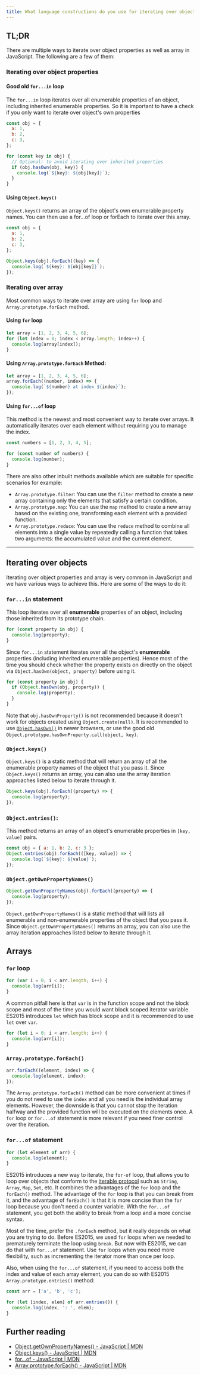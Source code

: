 ```yaml
---
title: What language constructions do you use for iterating over object properties and array items?
---
```


## TL;DR

There are multiple ways to iterate over object properties as well as array in JavaScript. The following are a few of them:

### Iterating over object properties

#### Good old `for...in` loop

The `for...in` loop iterates over all enumerable properties of an object, including inherited enumerable properties. So it is important to have a check if you only want to iterate over object's own properties

```js
const obj = {
  a: 1,
  b: 2,
  c: 3,
};

for (const key in obj) {
  // Optional: to avoid iterating over inherited properties
  if (obj.hasOwn(obj, key)) {
    console.log(`${key}: ${obj[key]}`);
  }
}
```

#### Using `Object.keys()`

`Object.keys()` returns an array of the object's own enumerable property names. You can then use a for...of loop or forEach to iterate over this array.

```js
const obj = {
  a: 1,
  b: 2,
  c: 3,
};

Object.keys(obj).forEach((key) => {
  console.log(`${key}: ${obj[key]}`);
});
```

### Iterating over array

Most common ways to iterate over array are using `for` loop and `Array.prototype.forEach` method.

#### Using `for` loop

```js
let array = [1, 2, 3, 4, 5, 6];
for (let index = 0; index < array.length; index++) {
  console.log(array[index]);
}
```

#### Using `Array.prototype.forEach` Method:

```js
let array = [1, 2, 3, 4, 5, 6];
array.forEach((number, index) => {
  console.log(`${number} at index ${index}`);
});
```

#### Using `for...of` loop

This method is the newest and most convenient way to iterate over arrays. It automatically iterates over each element without requiring you to manage the index.

```js
const numbers = [1, 2, 3, 4, 5];

for (const number of numbers) {
  console.log(number);
}
```

There are also other inbuilt methods available which are suitable for specific scenarios for example:

- `Array.prototype.filter`: You can use the `filter` method to create a new array containing only the elements that satisfy a certain condition.
- `Array.prototype.map`: You can use the `map` method to create a new array based on the existing one, transforming each element with a provided function.
- `Array.prototype.reduce`: You can use the `reduce` method to combine all elements into a single value by repeatedly calling a function that takes two arguments: the accumulated value and the current element.

---

## Iterating over objects

Iterating over object properties and array is very common in JavaScript and we have various ways to achieve this. Here are some of the ways to do it:

### `for...in` statement

This loop iterates over all **enumerable** properties of an object, including those inherited from its prototype chain.

```js
for (const property in obj) {
  console.log(property);
}
```

Since `for...in` statement iterates over all the object's **enumerable** properties (including inherited enumerable properties). Hence most of the time you should check whether the property exists on directly on the object via `Object.hasOwn(object, property)` before using it.

```js
for (const property in obj) {
  if (Object.hasOwn(obj, property)) {
    console.log(property);
  }
}
```

Note that `obj.hasOwnProperty()` is not recommended because it doesn't work for objects created using `Object.create(null)`. It is recommended to use [`Object.hasOwn()`](https://developer.mozilla.org/en-US/docs/Web/JavaScript/Reference/Global_Objects/Object/hasOwn) in newer browsers, or use the good old `Object.prototype.hasOwnProperty.call(object, key)`.

### `Object.keys()`

`Object.keys()` is a static method that will return an array of all the enumerable property names of the object that you pass it. Since `Object.keys()` returns an array, you can also use the array iteration approaches listed below to iterate through it.

```js
Object.keys(obj).forEach((property) => {
  console.log(property);
});
```

### `Object.entries()`:

This method returns an array of an object's enumerable properties in `[key, value]` pairs.

```js
const obj = { a: 1, b: 2, c: 3 };
Object.entries(obj).forEach(([key, value]) => {
  console.log(`${key}: ${value}`);
});
```

### `Object.getOwnPropertyNames()`

```js
Object.getOwnPropertyNames(obj).forEach((property) => {
  console.log(property);
});
```

`Object.getOwnPropertyNames()` is a static method that will lists all enumerable and non-enumerable properties of the object that you pass it. Since `Object.getOwnPropertyNames()` returns an array, you can also use the array iteration approaches listed below to iterate through it.

## Arrays

### `for` loop

```js
for (var i = 0; i < arr.length; i++) {
  console.log(arr[i]);
}
```

A common pitfall here is that `var` is in the function scope and not the block scope and most of the time you would want block scoped iterator variable. ES2015 introduces `let` which has block scope and it is recommended to use `let` over `var`.

```js
for (let i = 0; i < arr.length; i++) {
  console.log(arr[i]);
}
```

### `Array.prototype.forEach()`

```js
arr.forEach((element, index) => {
  console.log(element, index);
});
```

The `Array.prototype.forEach()` method can be more convenient at times if you do not need to use the `index` and all you need is the individual array elements. However, the downside is that you cannot stop the iteration halfway and the provided function will be executed on the elements once. A `for` loop or `for...of` statement is more relevant if you need finer control over the iteration.

### `for...of` statement

```js
for (let element of arr) {
  console.log(element);
}
```

ES2015 introduces a new way to iterate, the `for-of` loop, that allows you to loop over objects that conform to the [iterable protocol](https://developer.mozilla.org/en-US/docs/Web/JavaScript/Reference/Iteration_protocols#The_iterable_protocol) such as `String`, `Array`, `Map`, `Set`, etc. It combines the advantages of the `for` loop and the `forEach()` method. The advantage of the `for` loop is that you can break from it, and the advantage of `forEach()` is that it is more concise than the `for` loop because you don't need a counter variable. With the `for...of` statement, you get both the ability to break from a loop and a more concise syntax.

Most of the time, prefer the `.forEach` method, but it really depends on what you are trying to do. Before ES2015, we used `for` loops when we needed to prematurely terminate the loop using `break`. But now with ES2015, we can do that with `for...of` statement. Use `for` loops when you need more flexibility, such as incrementing the iterator more than once per loop.

Also, when using the `for...of` statement, if you need to access both the index and value of each array element, you can do so with ES2015 `Array.prototype.entries()` method:

```js
const arr = ['a', 'b', 'c'];

for (let [index, elem] of arr.entries()) {
  console.log(index, ': ', elem);
}
```

## Further reading

- [Object.getOwnPropertyNames() - JavaScript | MDN](https://developer.mozilla.org/en-US/docs/Web/JavaScript/Reference/Global_Objects/Object/getOwnPropertyNames)
- [Object.keys() - JavaScript | MDN](https://developer.mozilla.org/en-US/docs/Web/JavaScript/Reference/Global_Objects/Object/keys)
- [for...of - JavaScript | MDN](https://developer.mozilla.org/en-US/docs/Web/JavaScript/Reference/Statements/for...of)
- [Array.prototype.forEach() - JavaScript | MDN](https://developer.mozilla.org/en-US/docs/Web/JavaScript/Reference/Global_Objects/Array/forEach)
